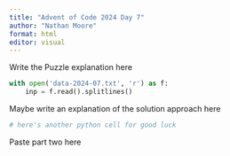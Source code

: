 ```yaml
---
title: "Advent of Code 2024 Day 7"
author: "Nathan Moore"
format: html
editor: visual
---
```


Write the Puzzle explanation here

```python

with open('data-2024-07.txt', 'r') as f:
    inp = f.read().splitlines()

```

Maybe write an explanation of the solution approach here

```python
# here's another python cell for good luck

```

Paste part two here

